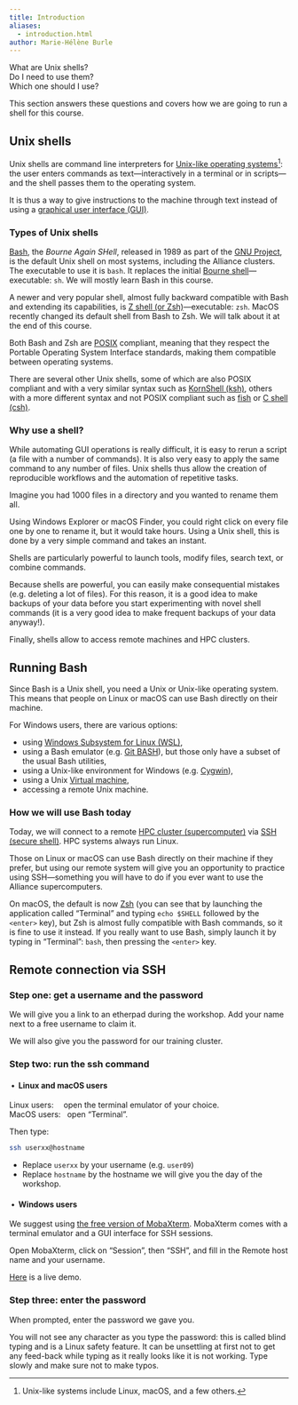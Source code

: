 ```yaml
---
title: Introduction
aliases:
  - introduction.html
author: Marie-Hélène Burle
---
```


:::{.def}

What are Unix shells? \
Do I need to use them? \
Which one should I use?

This section answers these questions and covers how we are going to run a shell for this course.

:::

## Unix shells

Unix shells are command line interpreters for [Unix-like operating systems](https://en.wikipedia.org/wiki/Unix-like)[^1]: the user enters commands as text—interactively in a terminal or in scripts—and the shell passes them to the operating system.

[^1]: Unix-like systems include Linux, macOS, and a few others.

It is thus a way to give instructions to the machine through text instead of using a [graphical user interface (GUI)](https://en.wikipedia.org/wiki/Graphical_user_interface).

### Types of Unix shells

[Bash](https://en.wikipedia.org/wiki/Bash_(Unix_shell)), the *Bourne Again SHell*, released in 1989 as part of the [GNU Project](https://en.wikipedia.org/wiki/GNU_Project), is the default Unix shell on most systems, including the Alliance clusters. The executable to use it is `bash`. It replaces the initial [Bourne shell](https://en.wikipedia.org/wiki/Bourne_shell)—executable: `sh`. We will mostly learn Bash in this course.

A newer and very popular shell, almost fully backward compatible with Bash and extending its capabilities, is [Z shell (or Zsh)](https://en.wikipedia.org/wiki/Z_shell)—executable: `zsh`. MacOS recently changed its default shell from Bash to Zsh. We will talk about it at the end of this course.

Both Bash and Zsh are [POSIX](https://en.wikipedia.org/wiki/POSIX) compliant, meaning that they respect the Portable Operating System Interface standards, making them compatible between operating systems.

There are several other Unix shells, some of which are also POSIX compliant and with a very similar syntax such as [KornShell (ksh)](https://en.wikipedia.org/wiki/KornShell), others with a more different syntax and not POSIX compliant such as [fish](https://fishshell.com/) or [C shell (csh)](https://en.wikipedia.org/wiki/C_shell).

### Why use a shell?

While automating GUI operations is really difficult, it is easy to rerun a script (a file with a number of commands). It is also very easy to apply the same command to any number of files. Unix shells thus allow the creation of reproducible workflows and the automation of repetitive tasks.

:::{.note}

Imagine you had 1000 files in a directory and you wanted to rename them all.

Using Windows Explorer or macOS Finder, you could right click on every file one by one to rename it, but it would take hours. Using a Unix shell, this is done by a very simple command and takes an instant.

:::

Shells are particularly powerful to launch tools, modify files, search text, or combine commands.

:::{.note}

Because shells are powerful, you can easily make consequential mistakes (e.g. deleting a lot of files). For this reason, it is a good idea to make backups of your data before you start experimenting with novel shell commands (it is a very good idea to make frequent backups of your data anyway!).

:::

Finally, shells allow to access remote machines and HPC clusters.

## Running Bash

Since Bash is a Unix shell, you need a Unix or Unix-like operating system. This means that people on Linux or macOS can use Bash directly on their machine.

For Windows users, there are various options:

- using [Windows Subsystem for Linux (WSL)](https://en.wikipedia.org/wiki/Windows_Subsystem_for_Linux),
- using a Bash emulator (e.g. [Git BASH](https://gitforwindows.org/)), but those only have a subset of the usual Bash utilities,
- using a Unix-like environment for Windows (e.g. [Cygwin](https://en.wikipedia.org/wiki/Cygwin)),
- using a Unix [Virtual machine](https://en.wikipedia.org/wiki/Virtual_machine),
- accessing a remote Unix machine.

### How we will use Bash today

Today, we will connect to a remote [HPC cluster (supercomputer)](https://en.wikipedia.org/wiki/High-performance_computing) via [SSH (secure shell)](https://en.wikipedia.org/wiki/Secure_Shell). HPC systems always run Linux.

Those on Linux or macOS can use Bash directly on their machine if they prefer, but using our remote system will give you an opportunity to practice using SSH—something you will have to do if you ever want to use the Alliance supercomputers.

:::{.note}

On macOS, the default is now [Zsh](https://en.wikipedia.org/wiki/Z_shell) (you can see that by launching the application called "Terminal" and typing `echo $SHELL` followed by the `<enter>` key), but Zsh is almost fully compatible with Bash commands, so it is fine to use it instead. If you really want to use Bash, simply launch it by typing in "Terminal": `bash`, then pressing the `<enter>` key.

:::

## Remote connection via SSH

### Step one: get a username and the password

We will give you a link to an etherpad during the workshop. Add your name next to a free username to claim it.

We will also give you the password for our training cluster.

### Step two: run the ssh command

#### &nbsp;•&nbsp; Linux and macOS users

Linux users: &ensp;&ensp;open the terminal emulator of your choice.\
MacOS users: &nbsp;&nbsp;open "Terminal".

Then type:

```.bash
ssh userxx@hostname
```

:::{.note}

- Replace `userxx` by your username (e.g. `user09`)
- Replace `hostname` by the hostname we will give you the day of the workshop.

:::

#### &nbsp;•&nbsp; Windows users

We suggest using [the free version of MobaXterm](https://mobaxterm.mobatek.net/download.html). MobaXterm comes with a terminal emulator and a GUI interface for SSH sessions.

Open MobaXterm, click on "Session", then "SSH", and fill in the Remote host name and your username.

:::{.note}

[Here](https://mobaxterm.mobatek.net/demo.html) is a live demo.

:::

### Step three: enter the password

When prompted, enter the password we gave you.

[You will not see any character as you type the password: this is called blind typing and is a Linux safety feature. It can be unsettling at first not to get any feed-back while typing as it really looks like it is not working. Type slowly and make sure not to make typos.]{.emph}

